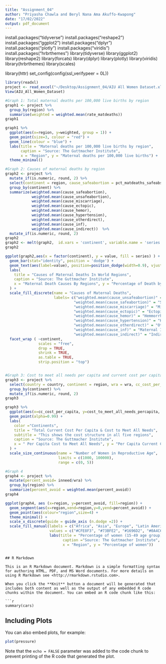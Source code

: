 ```yaml
---
title: "Assignment_04"
author: "Priyasha Chawla and Beryl Nana Ama Akuffo-Kwapong"
date: "17/02/2022"
output: pdf_document
---
```



install.packages("tidyverse")
install.packages("reshape2")
install.packages("ggplot2")
install.packages("dplyr")
install.packages("plotly")
install.packages("viridis")
install.packages("hrbrthemes")
library(tidyverse)
library(ggplot2)
library(reshape2)
library(forcats)
library(dplyr)
library(plotly)
library(viridis)
library(hrbrthemes)
library(scales)

library(httr)
set_config(config(ssl_verifypeer = 0L))

```r
library(readxl)
project <- read_excel("~/Desktop/Assignment_04/AIU All Women Dataset.xlsx")
View(AIU_All_Women_Dataset)

#Graph 1: Total maternal deaths per 100,000 live births by region
graph1 <- project %>%
  group_by(region) %>%
  summarise(weighted = weighted.mean(rate_matdeaths))
graph1

graph1 %>%  
  ggplot(aes(x=region, y=weighted, group = 1)) +
  geom_point(size=3, colour = "red") +
  geom_line(colour = "blue") +
  labs(title = "Maternal deaths per 100,000 live births by region",
       caption = "Source: The Guttmacher Institute",
       x = "Region", y = "Maternal deaths per 100,000 live births") +
  theme_minimal()

#Graph 2: Causes of maternal deaths by region   
graph2 <- project %>%
  mutate_if(is.numeric, round, 2) %>%
  select(continent = region, cause_safeabortion = pct_matdeaths_safeabs, cause_unsafeabortion = pct_matdeaths_unsafeabs, cause_miscarriage = pct_matdeaths_miscar, cause_ectopic = pct_matdeaths_ectopic, cause_hemor = pct_matdeaths_hem, cause_hypertension = pct_matdeaths_hyptn, cause_otherdirect = pct_matdeaths_other, cause_inf = pct_matdeaths_inf, cause_indirect = pct_matdeaths_indirect) %>% 
  group_by(continent) %>% 
  summarize(weighted.mean(cause_safeabortion), 
            weighted.mean(cause_unsafeabortion), 
            weighted.mean(cause_miscarriage), 
            weighted.mean(cause_ectopic), 
            weighted.mean(cause_hemor), 
            weighted.mean(cause_hypertension),
            weighted.mean(cause_otherdirect),
            weighted.mean(cause_inf),
            weighted.mean(cause_indirect))  %>%
  mutate_if(is.numeric, round, 2)
graph2
graph2 <- melt(graph2,  id.vars = 'continent', variable.name = 'series')
graph2

ggplot(graph2,aes(x = factor(continent), y = value, fill = series) ) +
  geom_bar(stat="identity", position = 'dodge') +
  geom_text(aes(label=value), position=position_dodge(width=0.9), vjust=-0.01) +
  labs(
    title = "Causes of Maternal Deaths In World Regions",
    caption = "Source: The Guttmacher Institute", 
    x = "Maternal Death Causes By Regions", y = "Percentage of Death by Each Cause",
  ) +
  scale_fill_discrete(name = "Causes of Maternal Deaths", 
                      labels= c("weighted.mean(cause_unsafeabortion)" = "Unsafe Abortion", 
                               "weighted.mean(cause_safeabortion)" = "Safe Abortion",
                               "weighted.mean(cause_miscarriage)" = "Miscarriage",
                               "weighted.mean(cause_ectopic)" = "Ectopic Pregnancy", 
                               "weighted.mean(cause_hemor)" = "Hemmorrhage", 
                               "weighted.mean(cause_hypertension)" = "Hypertension",
                               "weighted.mean(cause_otherdirect)" = "Other Direct Causes",
                               "weighted.mean(cause_inf)" = "Maternal Infection",
                               "weighted.mean(cause_indirect)" = "Indirect Causes")) +
  facet_wrap ( ~continent,
               scales = "free",
               drop = TRUE,
               shrink = TRUE,
               as.table = TRUE,
               strip.position = "top")


#Graph 3: Cost to meet all needs per capita and current cost per capita by number of women in reproductive age and region
graph3 <- project %>%
  select(country = country, continent = region, wra = wra, cc_cost_per_capita = curr_costs_percap, cost_to_meet_all_needs_percapita = all_costs_percap) %>%
  group_by(continent) %>%
  mutate_if(is.numeric, round, 2)
graph3

graph3 %>%
  ggplot(aes(x=cc_cost_per_capita, y=cost_to_meet_all_needs_percapita, size = wra, color = continent)) +
  geom_point(alpha=0.99) +
  labs(
    color ="Continents",
    title = "Total Current Cost Per Capita & Cost to Meet All Needs",
    subtitle = "This shows the cost structure in all five regions",
    caption = "Source: The Guttmacher Institute", 
    x = " Per Capita Cost to Meet All Needs", y = "Per Capita Current Cost",
  ) +
  scale_size_continuous(name = "Number of Women in Reproductive Age",
                        limits = c(1000, 100000),
                        range = c(0, 5)) 

#Graph 4
graph4 <- project %>%
  mutate(percent_avoid= inneed/wra) %>%
  group_by(region) %>%
  summarize(percent_avoid = weighted.mean(percent_avoid))
graph4

ggplot(graph4, aes (x=region, y=percent_avoid, fill=region)) +
  geom_segment(aes(x=region,xend=region,y=0,yend=percent_avoid)) +
  geom_point(aes(colour="region",size=4) +
  theme_minimal() +
  scale_x_discrete(guide = guide_axis (n.dodge =2)) +
  scale_fill_manual(labels = c("Africa", "Asia", "Europe", "Latin America & Carribbean", "Oceania"), 
                    values = c("#CFE8F3", "#73BFE2", "#1696D2", "#0A4C6A", "#000000")) +
                    labs(title = "Percentage of women (15-49 age group) in need/wanting to avoid pregnancy by region",
                          caption ="Source: The Guttmacher Institute",
                          x = "Region", y = "Percentage of women"))
```
```

## R Markdown

This is an R Markdown document. Markdown is a simple formatting syntax for authoring HTML, PDF, and MS Word documents. For more details on using R Markdown see <http://rmarkdown.rstudio.com>.

When you click the **Knit** button a document will be generated that includes both content as well as the output of any embedded R code chunks within the document. You can embed an R code chunk like this:

```r
summary(cars)
```

## Including Plots

You can also embed plots, for example:

```r
plot(pressure)
```

Note that the `echo = FALSE` parameter was added to the code chunk to prevent printing of the R code that generated the plot.
